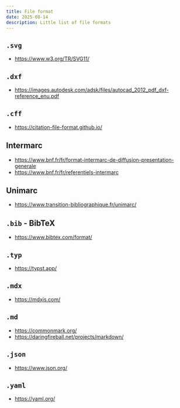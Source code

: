 ```yaml
---
title: File format
date: 2025-08-14
description: Little list of file formats
---
```


## `.svg`

- https://www.w3.org/TR/SVG11/

## `.dxf`

- https://images.autodesk.com/adsk/files/autocad_2012_pdf_dxf-reference_enu.pdf

## `.cff`

- https://citation-file-format.github.io/

## Intermarc

- https://www.bnf.fr/fr/format-intermarc-de-diffusion-presentation-generale
- https://www.bnf.fr/fr/referentiels-intermarc

## Unimarc

- https://www.transition-bibliographique.fr/unimarc/

## `.bib` - BibTeX

- https://www.bibtex.com/format/

## `.typ`

- https://typst.app/

## `.mdx`

- https://mdxjs.com/

## `.md`

- https://commonmark.org/
- https://daringfireball.net/projects/markdown/

## `.json`

- https://www.json.org/

## `.yaml`

- https://yaml.org/

